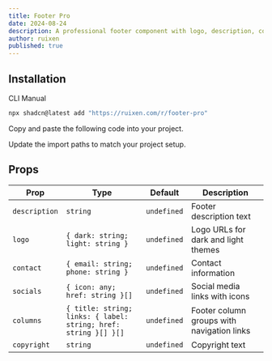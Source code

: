 ```yaml
---
title: Footer Pro
date: 2024-08-24
description: A professional footer component with logo, description, contact info, social links, and organized column sections.
author: ruixen
published: true
---
```


<ComponentPreview name="footer-pro-demo" />

## Installation

<Tabs defaultValue="cli">

<TabsList>
  <TabsTrigger value="cli">CLI</TabsTrigger>
  <TabsTrigger value="manual">Manual</TabsTrigger>
</TabsList>
<TabsContent value="cli">

```bash
npx shadcn@latest add "https://ruixen.com/r/footer-pro"
```

</TabsContent>

<TabsContent value="manual">

<Steps>

<Step>Copy and paste the following code into your project.</Step>

<ComponentSource name="footer-pro" />

<Step>Update the import paths to match your project setup.</Step>

</Steps>

</TabsContent>

</Tabs>

## Props

| Prop          | Type                                                            | Default     | Description                                |
| ------------- | --------------------------------------------------------------- | ----------- | ------------------------------------------ |
| `description` | `string`                                                        | `undefined` | Footer description text                    |
| `logo`        | `{ dark: string; light: string }`                               | `undefined` | Logo URLs for dark and light themes        |
| `contact`     | `{ email: string; phone: string }`                              | `undefined` | Contact information                        |
| `socials`     | `{ icon: any; href: string }[]`                                 | `undefined` | Social media links with icons              |
| `columns`     | `{ title: string; links: { label: string; href: string }[] }[]` | `undefined` | Footer column groups with navigation links |
| `copyright`   | `string`                                                        | `undefined` | Copyright text                             |
